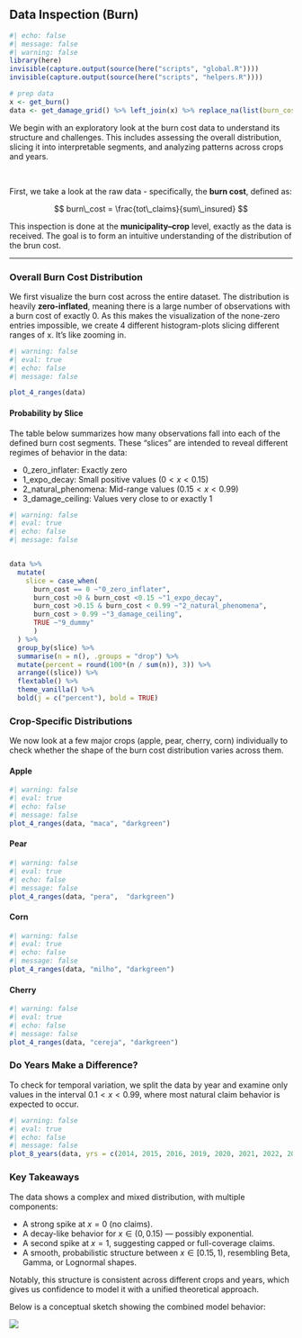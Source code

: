 ## Data Inspection (Burn) {#sec-data-visualization .unnumbered}

```r
#| echo: false
#| message: false
#| warning: false
library(here)
invisible(capture.output(source(here("scripts", "global.R"))))
invisible(capture.output(source(here("scripts", "helpers.R"))))

# prep data
x <- get_burn()
data <- get_damage_grid() %>% left_join(x) %>% replace_na(list(burn_cost = 0))


```

::: {.callout-tip title="Summary"}
We begin with an exploratory look at the burn cost data to understand its structure and challenges. This includes assessing the overall distribution, slicing it into interpretable segments, and analyzing patterns across crops and years.
:::

\

First, we take a look at the raw data - specifically, the **burn cost**, defined as:





$$
burn\_cost = \frac{tot\_claims}{sum\_insured}
$$


This inspection is done at the **municipality--crop** level, exactly as the data is received. The goal is to form an intuitive understanding of the distribution of the brun cost.

---

### Overall Burn Cost Distribution

We first visualize the burn cost across the entire dataset. The distribution is heavily **zero-inflated**, meaning there is a large number of observations with a burn cost of exactly $0$. As this makes the visualization of the none-zero entries impossible, we create 4 different histogram-plots slicing different ranges of x. It's like zooming in.

```r
#| warning: false
#| eval: true
#| echo: false
#| message: false

plot_4_ranges(data)

```

#### Probability by Slice

The table below summarizes how many observations fall into each of the defined burn cost segments. These "slices" are intended to reveal different regimes of behavior in the data:

-   0_zero_inflater: Exactly zero
-   1_expo_decay: Small positive values ($0 < x < 0.15$)
-   2_natural_phenomena: Mid-range values ($0.15 < x < 0.99$)
-   3_damage_ceiling: Values very close to or exactly $1$

```r
#| warning: false
#| eval: true
#| echo: false
#| message: false


data %>%
  mutate(
    slice = case_when(
      burn_cost == 0 ~"0_zero_inflater",
      burn_cost >0 & burn_cost <0.15 ~"1_expo_decay",
      burn_cost >0.15 & burn_cost < 0.99 ~"2_natural_phenomena",
      burn_cost > 0.99 ~"3_damage_ceiling",
      TRUE ~"9_dummy"
      )
  ) %>%
  group_by(slice) %>%
  summarise(n = n(), .groups = "drop") %>%
  mutate(percent = round(100*(n / sum(n)), 3)) %>%
  arrange((slice)) %>%
  flextable() %>%
  theme_vanilla() %>%
  bold(j = c("percent"), bold = TRUE)
```

### Crop-Specific Distributions

We now look at a few major crops (apple, pear, cherry, corn) individually to check whether the shape of the burn cost distribution varies across them.

#### Apple

```r
#| warning: false
#| eval: true
#| echo: false
#| message: false
plot_4_ranges(data, "maca", "darkgreen")

```

#### Pear

```r
#| warning: false
#| eval: true
#| echo: false
#| message: false
plot_4_ranges(data, "pera",  "darkgreen")
```

#### Corn

```r
#| warning: false
#| eval: true
#| echo: false
#| message: false
plot_4_ranges(data, "milho", "darkgreen")
```

#### Cherry

```r
#| warning: false
#| eval: true
#| echo: false
#| message: false
plot_4_ranges(data, "cereja", "darkgreen")
```

### Do Years Make a Difference?

To check for temporal variation, we split the data by year and examine only values in the interval $0.1 < x < 0.99$, where most natural claim behavior is expected to occur.

```r
#| warning: false
#| eval: true
#| echo: false
#| message: false
plot_8_years(data, yrs = c(2014, 2015, 2016, 2019, 2020, 2021, 2022, 2023), col = "darkred")

```

### Key Takeaways

The data shows a complex and mixed distribution, with multiple components:

-   A strong spike at $x = 0$ (no claims).
-   A decay-like behavior for $x \in (0, 0.15)$ --- possibly exponential.
-   A second spike at $x = 1$, suggesting capped or full-coverage claims.
-   A smooth, probabilistic structure between $x \in [0.15, 1)$, resembling Beta, Gamma, or Lognormal shapes.

Notably, this structure is consistent across different crops and years, which gives us confidence to model it with a unified theoretical approach.

Below is a conceptual sketch showing the combined model behavior:

![](images/model.png)
